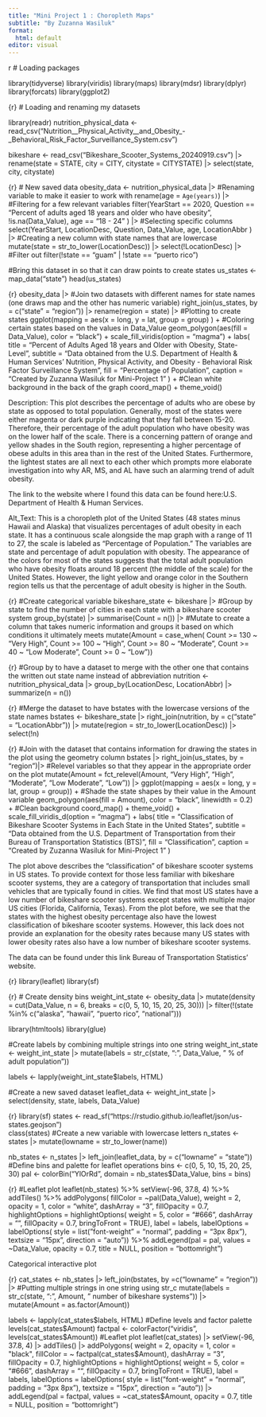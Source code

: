 ```yaml
---
title: "Mini Project 1 : Choropleth Maps"
subtitle: "By Zuzanna Wasiluk"
format:
  html: default
editor: visual
---
```


{r}
# Loading packages 

library(tidyverse)
library(viridis)
library(maps)
library(mdsr)
library(dplyr)
library(forcats)
library(ggplot2)

{r}
# Loading and renaming my datasets

library(readr)
nutrition_physical_data <- read_csv("Nutrition__Physical_Activity__and_Obesity_-_Behavioral_Risk_Factor_Surveillance_System.csv")

bikeshare <- read_csv("Bikeshare_Scooter_Systems_20240919.csv") |>
  rename(state = STATE,
         city = CITY,
         citystate = CITYSTATE) |>
  select(state, city, citystate)

{r}
# New saved data
obesity_data <- nutrition_physical_data |>
  #Renaming variable to make it easier to work with
  rename(age = `Age(years)`) |>
  #Filtering for a few relevant variables 
  filter(YearStart == 2020,
         Question == "Percent of adults aged 18 years and older who have obesity", 
         !is.na(Data_Value),
         age == "18 - 24"
  ) |>
  #Selecting specific columns
  select(YearStart,
         LocationDesc, 
         Question, 
         Data_Value, 
         age,
         LocationAbbr
  ) |>
  #Creating a new column with state names that are lowercase 
  mutate(state = str_to_lower(LocationDesc)) |>
  select(!LocationDesc) |>
  #Filter out 
  filter(!state == "guam" | !state == "puerto rico")

#Bring this dataset in so that it can draw points to create states
us_states <- map_data("state")
head(us_states)

{r}
obesity_data |>
  #Join two datasets with different names for state names (one draws map and the other has numeric variable)
  right_join(us_states, by = c("state" = "region")) |>
  rename(region = state) |>
  #Plotting to create states 
  ggplot(mapping = aes(x = long, y = lat,
                          group = group)
  ) + 
  #Coloring certain states based on the values in Data_Value
  geom_polygon(aes(fill = Data_Value), color = "black") +
  scale_fill_viridis(option = "magma") +
  labs(
    title = "Percent of Adults Aged 18 years and Older with Obesity,
    State-Level",
    subtitle = "Data obtained from the U.S. Department of Health & Human Services' 
    Nutrition, Physical Activity, and Obesity - Behavioral Risk Factor Surveillance System", 
    fill = "Percentage of Population",
    caption = "Created by Zuzanna Wasiluk for Mini-Project 1"
    ) +
  #Clean white background in the back of the graph
  coord_map() + 
  theme_void() 

Description: This plot describes the percentage of adults who are obese by state as opposed to total population. Generally, most of the states were either magenta or dark purple indicating that they fall between 15-20. Therefore, their percentage of the adult population who have obesity was on the lower half of the scale. There is a concerning pattern of orange and yellow shades in the South region, representing a higher percentage of obese adults in this area than in the rest of the United States. Furthermore, the lightest states are all next to each other which prompts more elaborate investigation into why AR, MS, and AL have such an alarming trend of adult obesity.

The link to the website where I found this data can be found here:U.S. Department of Health & Human Services.

Alt_Text: This is a choropleth plot of the United States (48 states minus Hawaii and Alaska) that visualizes percentages of adult obesity in each state. It has a continuous scale alongside the map graph with a range of 11 to 27, the scale is labeled as "Percentage of Population." The variables are state and percentage of adult population with obesity. The appearance of the colors for most of the states suggests that the total adult population who have obesity floats around 18 percent (the middle of the scale) for the United States. However, the light yellow and orange color in the Southern region tells us that the percentage of adult obesity is higher in the South.

{r}
#Create categorical variable
bikeshare_state <- bikeshare |>
  #Group by state to find the number of cities in each state with a bikeshare scooter system
  group_by(state) |>
  summarise(Count = n()) |>
  #Mutate to create a column that takes numeric information and groups it based on which conditions it ultimately meets
  mutate(Amount = case_when(
    Count >= 130 ~ "Very High",
    Count >= 100 ~ "High",
    Count >= 80 ~ "Moderate",
    Count >= 40 ~ "Low Moderate",
    Count >= 0 ~ "Low"))

{r}
#Group by to have a dataset to merge with the other one that contains the written out state name instead of abbreviation 
nutrition <- nutrition_physical_data |>
  group_by(LocationDesc, LocationAbbr) |>
  summarize(n = n())

{r}
#Merge the dataset to have bstates with the lowercase versions of the state names 
bstates <- bikeshare_state |>
  right_join(nutrition, by = c("state" = "LocationAbbr")) |>
  mutate(region = str_to_lower(LocationDesc)) |>
  select(!n)

{r}
#Join with the dataset that contains information for drawing the states in the plot using the geometry column
bstates |>
  right_join(us_states, by = "region")|>
  #Relevel variables so that they appear in the appropriate order on the plot
  mutate(Amount = fct_relevel(Amount, "Very High", "High", "Moderate", "Low Moderate", "Low")) |>
  ggplot(mapping = aes(x = long, y = lat,
                          group = group)) + 
  #Shade the state shapes by their value in the Amount variable 
  geom_polygon(aes(fill = Amount), color = "black", linewidth = 0.2) +
  #Clean background
  coord_map() + 
  theme_void() +  
  scale_fill_viridis_d(option = "magma") + 
  labs(
    title = "Classification of Bikeshare Scooter Systems in Each 
    State in the United States",
    subtitle = "Data obtained from the U.S. Department of Transportation
    from their Bureau of Transportation Statistics (BTS)",
    fill = "Classification",
    caption = "Created by Zuzanna Wasiluk for Mini-Project 1"
  )

The plot above describes the "classification" of bikeshare scooter systems in US states. To provide context for those less familiar with bikeshare scooter systems, they are a category of transportation that includes small vehicles that are typically found in cities. We find that most US states have a low number of bikeshare scooter systems except states with multiple major US cities (Florida, California, Texas). From the plot before, we see that the states with the highest obesity percentage also have the lowest classification of bikeshare scooter systems. However, this lack does not provide an explanation for the obesity rates because many US states with lower obesity rates also have a low number of bikeshare scooter systems.

The data can be found under this link Bureau of Transportation Statistics' website.

{r}
library(leaflet)
library(sf)

{r}
# Create density bins 
weight_int_state <- obesity_data |>
  mutate(density = cut(Data_Value, n = 6,
          breaks = c(0, 5, 10, 15, 20, 25, 30))) |>
  filter(!(state %in% c("alaska", "hawaii", "puerto rico", "national")))

library(htmltools)
library(glue)

#Create labels by combining multiple strings into one string 
weight_int_state <- weight_int_state |>
  mutate(labels = str_c(state, ": ", Data_Value, " % of adult population"))

labels <- lapply(weight_int_state$labels, HTML)

#Create a new saved dataset
leaflet_data <- weight_int_state |>
  select(density, state, labels, Data_Value)

{r}
library(sf) 
states <- read_sf("https://rstudio.github.io/leaflet/json/us-states.geojson")  
class(states) 
#Create a new variable with lowercase letters
n_states <- states |>
  mutate(lowname = str_to_lower(name))

nb_states <- n_states |>
  left_join(leaflet_data, by = c("lowname" = "state"))
#Define bins and palette for leaflet operations
bins <- c(0, 5, 10, 15, 20, 25, 30)
pal <- colorBin("YlOrRd", domain = nb_states$Data_Value, bins = bins)

{r}
#Leaflet plot
leaflet(nb_states) %>%
  setView(-96, 37.8, 4) %>%
  addTiles() %>%
  addPolygons(
    fillColor = ~pal(Data_Value),
    weight = 2,
    opacity = 1,
    color = "white",
    dashArray = "3",
    fillOpacity = 0.7,
    highlightOptions = highlightOptions(
      weight = 5,
      color = "#666",
      dashArray = "",
      fillOpacity = 0.7,
      bringToFront = TRUE),
    label = labels,
    labelOptions = labelOptions(
      style = list("font-weight" = "normal", padding = "3px 8px"),
      textsize = "15px",
      direction = "auto")) %>%
  addLegend(pal = pal, values = ~Data_Value, opacity = 0.7, title = NULL,
    position = "bottomright")

Categorical interactive plot

{r}
cat_states <- nb_states |>
  left_join(bstates, by =c("lowname" = "region")) |>
  #Putting multiple strings in one string using str_c
mutate(labels = str_c(state, ": ", Amount, " number of bikeshare systems")) |>
  mutate(Amount = as.factor(Amount))

labels <- lapply(cat_states$labels, HTML)
#Define levels and factor palette
levels(cat_states$Amount)
factpal <- colorFactor("viridis",
                       levels(cat_states$Amount))
#Leaflet plot
leaflet(cat_states) |>
  setView(-96, 37.8, 4) |>
  addTiles() |>
  addPolygons(
    weight = 2,
    opacity = 1,
    color = "black",
    fillColor = ~ factpal(cat_states$Amount),
    dashArray = "3",
    fillOpacity = 0.7,
    highlightOptions = highlightOptions(
      weight = 5,
      color = "#666",
      dashArray = "",
      fillOpacity = 0.7,
      bringToFront = TRUE),
    label = labels,
    labelOptions = labelOptions(
      style = list("font-weight" = "normal", padding = "3px 8px"),
      textsize = "15px",
      direction = "auto")) |>
  addLegend(pal = factpal, values = ~cat_states$Amount, 
            opacity = 0.7, title = NULL, position = "bottomright")

